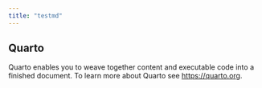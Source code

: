 ```yaml
---
title: "testmd"
---
```


## Quarto

Quarto enables you to weave together content and executable code into a finished document. To learn more about Quarto see <https://quarto.org>.
